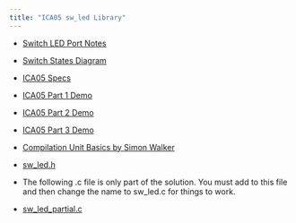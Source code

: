 ```yaml
---
title: "ICA05 sw_led Library"
---
```


- [Switch LED Port Notes](assets/Switch-LED-Port-Notes.pdf){target="_blank"}

- [Switch States Diagram](assets/ButtonStates.pdf){target="_blank"}

- [ICA05 Specs](assets/ICA05/CMPE1250_LEDandSwitchLibR1_2.pdf){target="_blank"}

- [ICA05 Part 1 Demo](assets/ICA05/ICA05_T1.mp4){target="_blank"}

- [ICA05 Part 2 Demo](assets/ICA05/ICA05_T2.mp4){target="_blank"}

- [ICA05 Part 3 Demo](assets/ICA05/ICA05_T3.mp4){target="_blank"}

- [Compilation Unit Basics by Simon Walker](https://www.youtube.com/watch?v=1IvrSkqcs8s){target="_blank"}

- [sw_led.h](assets/sw_led.h){target="_blank"}

- The following .c file is only part of the solution. You must add to this file and then change the name to sw_led.c for things to work.

- [sw_led_partial.c](assets/sw_led_partial.c){target="_blank"}








